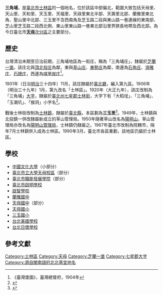 {{noteTA
|1 = 庄
}}
{{Infobox Hokkien name
| title      = 三角埔
| hanji      = 三角埔
| poj        = Saⁿ-kak-po͘
| sinbhundzi = 
| hanlo      = 
| tl         = Sann-kak-poo
| bp         = 
| hongim     = 
| hokkienipa = 
| lm         = 
| image      = 
| image_size = 
| caption    = 
}}
'''三角埔'''，是[[臺北市|臺北市]][[士林區|士林區]]的一個地名，位於該區中部偏北，範圍大致包括天母里、天山里、天和里、天玉里、天福里、天祿里東北半部、天壽里北部、蘭雅里東北角、聖山里中北部、三玉里不含西南角及芝玉路二段與東山路一巷連線的東南部、芝山里芝玉路二段西北側、東山里東山路一巷東北部沿里界狹長地帶及西北部。為今日臺北市'''[[天母|天母]]'''[[臺北市次分區列表#士林區|次分區]]之主要部分。 

==歷史==
台灣清治末期至日治前期，三角埔地區為一街庄，稱為「三角埔庄」，隸屬於[[芝蘭一堡|芝蘭一堡]]。該庄北與[[頂北投庄|頂北投庄]]為鄰，東與[[草山_(臺北市)|草山庄]]、[[下東勢|東勢庄]]為鄰，南邊為[[石角庄|石角庄]]、[[湳雅_(臺北市)|湳雅庄]]、[[石牌庄|石牌庄]]，西邊為[[唭里岸庄|唭里岸庄]]<ref>《臺灣堡圖》，臺灣總督府，1904年</ref>。

1901年（日治[[明治|明治]]三十四年）11月，該庄隸屬於[[臺北廳|臺北廳]]，編入第九區。1906年（明治三十九年）1月，第九改名「士林區」。1920年（大正九年），該庄改制為「三角埔」[[大字|大字]]，隸屬於[[臺北州|臺北州]][[七星郡|七星郡]][[士林街|士林街]]，大字下有「大稻埕」、「三角埔」、「玉潮坑」、「猴洞」小字名<ref name="地圖會說話">{{Cite web |url=http://mapstalk.blogspot.tw/2010/10/1901-2010.html |title=《臺北市沿革 1901-2010》，地圖會說話網站 |accessdate=2016-07-25 |archive-date=2016-08-16 |archive-url=https://web.archive.org/web/20160816203231/http://mapstalk.blogspot.tw/2010/10/1901-2010.html |dead-url=no }}</ref>。

戰後士林街改制為[[士林鎮|士林鎮]]，隸屬於[[臺北縣|臺北縣]]，本區劃為'''三玉里'''<ref>{{cite web |title=臺北市2015年區里界說-士林區-天母次分區-三玉里 |url=http://canet.civil.taipei/Ebook/104_TPDist_New/index.html |publisher=臺北市政府民政局 |accessdate=2019年2月28日 |archive-url=https://web.archive.org/web/20190314013942/http://canet.civil.taipei/Ebook/104_TPDist_New/index.html |archive-date=2019年3月14日 |dead-url=yes }}</ref>。1949年，士林鎮與北投鎮一併改隸屬新成立的草山管理局。1950年隨著草山改名為[[陽明山|陽明山]]，草山管理局亦改名為[[陽明山管理局|陽明山管理局]]，士林鎮仍隸屬之。1967年臺北市改制為院轄市，隔年7月士林鎮併入成為士林區。1990年3月，臺北市各區重劃，該地區仍屬於士林區。

==學校==
*[[中國文化大學|中國文化大學]]（小部分）
*[[臺北市立大學天母校區|臺北市立大學天母校區]]（部分）
*[[臺北市職能發展學院|臺北市職能發展學院]]（部分）
*[[臺北市啟明學校|臺北市啟明學校]]
*[[啟智學校|啟智學校]]
*[[蘭雅國中|蘭雅國中]]
*[[天母國中|天母國中]]（部分）
*[[天母國小|天母國小]]
*[[三玉國小|三玉國小]]
*[[台北美國學校|台北美國學校]]
*[[台北日僑學校|台北日僑學校]]

==參考文獻==
{{reflist}}

{{七星郡}}

[[Category:士林區|Category:士林區]]
[[Category:天母|Category:天母]]
[[Category:芝蘭一堡|Category:芝蘭一堡]]
[[Category:七星郡大字|Category:七星郡大字]]
[[Category:源自閩南語的北北基宜地名|Category:源自閩南語的北北基宜地名]]
